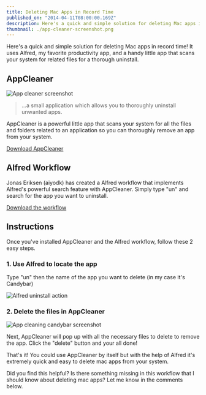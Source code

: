 ```yaml
---
title: Deleting Mac Apps in Record Time
published_on: "2014-04-11T08:00:00.169Z"
description: Here's a quick and simple solution for deleting Mac apps in record time! It uses Alfred, my favorite productivity app
thumbnail: ./app-cleaner-screenshot.png
---
```


Here's a quick and simple solution for deleting Mac apps in record time! It uses Alfred, my favorite productivity app, and a handy little app that scans your system for related files for a thorough uninstall.

## AppCleaner

<Float>
  <Img
    src="/images/posts/deleting-mac-apps/app-cleaner-screenshot.png"
    alt="App cleaner screenshot"
    width={400}
    height={312}
  />
</Float>

> ...a small application which allows you to thoroughly uninstall unwanted apps.

AppCleaner is a powerful little app that scans your system for all the files and folders related to an application so you can thoroughly remove an app from your system.

<a title="Download AppCleaner" href="http://www.freemacsoft.net/appcleaner/" target="_blank" rel="noopener">Download AppCleaner</a>

## Alfred Workflow

Jonas Eriksen (aiyodk) has created a Alfred workflow that implements Alfred's powerful search feature with AppCleaner. Simply type "un" and search for the app you want to uninstall.

<a title="AppCleaner.alfredworkflow" href="https://github.com/aiyodk/Alfred-Extensions/raw/master/AlfredApp_2.x/AppCleaner/AppCleaner.alfredworkflow">Download the workflow</a>

## Instructions

Once you've installed AppCleaner and the Alfred workflow, follow these 2 easy steps.

### 1. Use Alfred to locate the app

Type "un" then the name of the app you want to delete (in my case it's Candybar)

<Img
  src="/images/posts/deleting-mac-apps/alfred-uninstall-action.png"
  alt="Alfred uninstall action"
  width={753}
  height={278}
/>

### 2. Delete the files in AppCleaner

<Float>
  <Img
    src="/images/posts/deleting-mac-apps/app-cleaner-candybar-screenshot.png"
    alt="App cleaning candybar screenshot"
    width={500}
    height={381}
  />
</Float>

Next, AppCleaner will pop up with all the necessary files to delete to remove the app. Click the "delete" button and your all done!

That's it! You could use AppCleaner by itself but with the help of Alfred it's extremely quick and easy to delete mac apps from your system.

Did you find this helpful? Is there something missing in this workflow that I should know about deleting mac apps? Let me know in the comments below.
